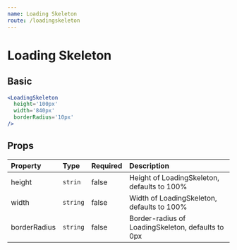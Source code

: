```yaml
---
name: Loading Skeleton
route: /loadingskeleton
---
```



# Loading Skeleton

## Basic

<LoadingSkeletonContainer />

```jsx
<LoadingSkeleton 
  height='100px'
  width='840px'
  borderRadius='10px'
/>
```
## Props

| Property                | Type                    | Required  | Description                                 |
| :-------                | :---                    | :-------  | :----------                                 |
| height                  | `strin`                 | false     | Height of LoadingSkeleton, defaults to 100%              |
| width                   | `string`                | false     | Width of LoadingSkeleton, defaults to 100%                   |
| borderRadius            | `string`                | false     | Border-radius of LoadingSkeleton, defaults to 0px     |

